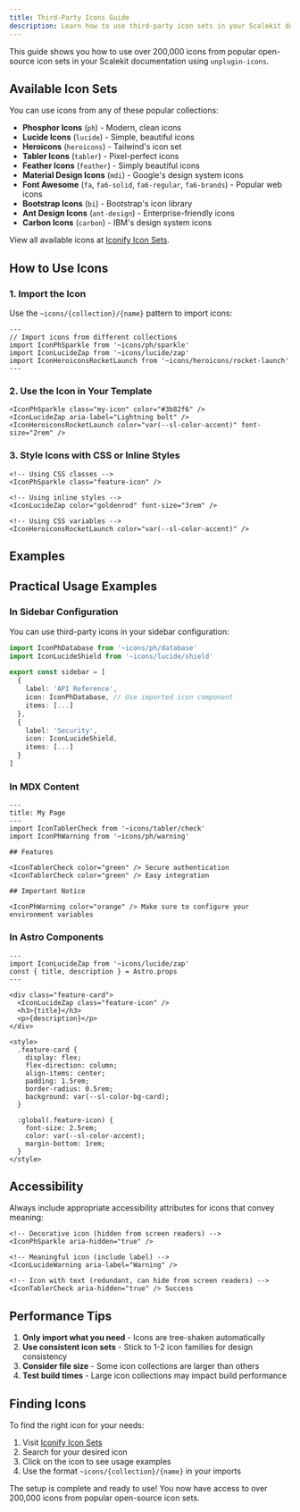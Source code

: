 ```yaml
---
title: Third-Party Icons Guide
description: Learn how to use third-party icon sets in your Scalekit documentation with unplugin-icons
---
```



This guide shows you how to use over 200,000 icons from popular open-source icon sets in your Scalekit documentation using `unplugin-icons`.

## Available Icon Sets

You can use icons from any of these popular collections:

- **Phosphor Icons** (`ph`) - Modern, clean icons
- **Lucide Icons** (`lucide`) - Simple, beautiful icons
- **Heroicons** (`heroicons`) - Tailwind's icon set
- **Tabler Icons** (`tabler`) - Pixel-perfect icons
- **Feather Icons** (`feather`) - Simply beautiful icons
- **Material Design Icons** (`mdi`) - Google's design system icons
- **Font Awesome** (`fa`, `fa6-solid`, `fa6-regular`, `fa6-brands`) - Popular web icons
- **Bootstrap Icons** (`bi`) - Bootstrap's icon library
- **Ant Design Icons** (`ant-design`) - Enterprise-friendly icons
- **Carbon Icons** (`carbon`) - IBM's design system icons

View all available icons at [Iconify Icon Sets](https://icon-sets.iconify.design/).

## How to Use Icons

### 1. Import the Icon

Use the `~icons/{collection}/{name}` pattern to import icons:

```astro
---
// Import icons from different collections
import IconPhSparkle from '~icons/ph/sparkle'
import IconLucideZap from '~icons/lucide/zap'
import IconHeroiconsRocketLaunch from '~icons/heroicons/rocket-launch'
---
```

### 2. Use the Icon in Your Template

```astro
<IconPhSparkle class="my-icon" color="#3b82f6" />
<IconLucideZap aria-label="Lightning bolt" />
<IconHeroiconsRocketLaunch color="var(--sl-color-accent)" font-size="2rem" />
```

### 3. Style Icons with CSS or Inline Styles

```astro
<!-- Using CSS classes -->
<IconPhSparkle class="feature-icon" />

<!-- Using inline styles -->
<IconLucideZap color="goldenrod" font-size="3rem" />

<!-- Using CSS variables -->
<IconHeroiconsRocketLaunch color="var(--sl-color-accent)" />
```

## Examples

<ThirdPartyIconsExample />

## Practical Usage Examples

### In Sidebar Configuration

You can use third-party icons in your sidebar configuration:

```ts title="src/configs/sidebar.config.ts"
import IconPhDatabase from '~icons/ph/database'
import IconLucideShield from '~icons/lucide/shield'

export const sidebar = [
  {
    label: 'API Reference',
    icon: IconPhDatabase, // Use imported icon component
    items: [...]
  },
  {
    label: 'Security',
    icon: IconLucideShield,
    items: [...]
  }
]
```

### In MDX Content

```mdx title="example.mdx"
---
title: My Page
---
import IconTablerCheck from '~icons/tabler/check'
import IconPhWarning from '~icons/ph/warning'

## Features

<IconTablerCheck color="green" /> Secure authentication
<IconTablerCheck color="green" /> Easy integration

## Important Notice

<IconPhWarning color="orange" /> Make sure to configure your environment variables
```

### In Astro Components

```astro title="src/components/FeatureCard.astro"
---
import IconLucideZap from '~icons/lucide/zap'
const { title, description } = Astro.props
---

<div class="feature-card">
  <IconLucideZap class="feature-icon" />
  <h3>{title}</h3>
  <p>{description}</p>
</div>

<style>
  .feature-card {
    display: flex;
    flex-direction: column;
    align-items: center;
    padding: 1.5rem;
    border-radius: 0.5rem;
    background: var(--sl-color-bg-card);
  }
  
  :global(.feature-icon) {
    font-size: 2.5rem;
    color: var(--sl-color-accent);
    margin-bottom: 1rem;
  }
</style>
```

## Accessibility

Always include appropriate accessibility attributes for icons that convey meaning:

```astro
<!-- Decorative icon (hidden from screen readers) -->
<IconPhSparkle aria-hidden="true" />

<!-- Meaningful icon (include label) -->
<IconLucideWarning aria-label="Warning" />

<!-- Icon with text (redundant, can hide from screen readers) -->
<IconTablerCheck aria-hidden="true" /> Success
```

## Performance Tips

1. **Only import what you need** - Icons are tree-shaken automatically
2. **Use consistent icon sets** - Stick to 1-2 icon families for design consistency
3. **Consider file size** - Some icon collections are larger than others
4. **Test build times** - Large icon collections may impact build performance

## Finding Icons

To find the right icon for your needs:

1. Visit [Iconify Icon Sets](https://icon-sets.iconify.design/)
2. Search for your desired icon
3. Click on the icon to see usage examples
4. Use the format `~icons/{collection}/{name}` in your imports

The setup is complete and ready to use! You now have access to over 200,000 icons from popular open-source icon sets.